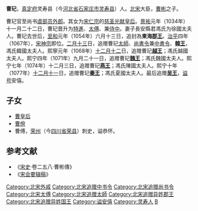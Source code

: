 '''曹玘'''，[[真定府|真定府]]灵寿县（今[[河北省|河北省]][[石家庄市|石家庄市]][[灵寿县|灵寿县]]）人。[[北宋|北宋]]大臣，[[曹彬|曹彬]]之子。

曹玘官至尚书[[虞部|虞部]][[员外郎|员外郎]]。其女为[[宋仁宗|宋仁宗]]的[[慈圣光献皇后|慈圣光献皇后]]。[[景祐|景祐]]元年（1034年）十一月二十二日，曹玘晋升为[[特進|特進]]、[[太傅|太傅]]、兼[[侍中|侍中]]。妻子長安縣君馮氏为徐國太夫人。曹玘去世后，[[至和|至和]]元年（1054年）六月十三日，追封為'''東海[[郡王|郡王]]'''。[[治平|治平]]四年（1067年），[[宋神宗|宋神宗]]即位。[[二月十三|二月十三]]日，追赠曹玘[[太師|太師]]、[[尚書令|尚書令]]兼[[中書令|中書令]]、'''[[韓王|韓王]]'''，馮氏韓國太夫人。熙寧元年（1068年）[[十二月十二|十二月十二]]日，追赠曹玘'''[[越王|越王]]'''；馮氏越國太夫人。熙宁四年（1071年）九月二十一日，追赠曹玘'''[[魏王|魏王]]'''；馮氏魏國太夫人。熙宁七年（1074年）十二月三日，追赠曹玘'''[[燕王|燕王]]'''；馮氏陳國太夫人。熙宁十年（1077年）[[十二月十一|十二月十一]]日，追赠曹玘'''[[秦王|秦王]]'''；馮氏夏國太夫人。最后追赠'''[[吴王|吴王]]'''，[[谥号|谥号]]安僖。

==子女==
* [[慈圣光献皇后|曹皇后]]
* [[曹佾|曹佾]]
* 曹傅，[[荣州_(四川)|荣州]]（今[[四川省|四川省]][[荣县|荣县]]）刺史，谥恭怀。

==参考文献==
* 《[[宋史|宋史]]·卷二五八·曹彬傳》
* 《[[宋会要辑稿|宋会要辑稿]]》

{{DEFAULTSORT:C}}
[[Category:北宋外戚|Category:北宋外戚]]
[[Category:北宋追赠中书令|Category:北宋追赠中书令]]
[[Category:北宋追赠尚书令|Category:北宋追赠尚书令]]
[[Category:北宋太傅|Category:北宋太傅]]
[[Category:北宋追赠太師|Category:北宋追赠太師]]
[[Category:北宋追赠异姓郡王|Category:北宋追赠异姓郡王]]
[[Category:北宋追赠异姓国王|Category:北宋追赠异姓国王]]
[[Category:谥安僖|Category:谥安僖]]
[[Category:灵寿人|Category:灵寿人]]
[[Category:曹姓|B]]